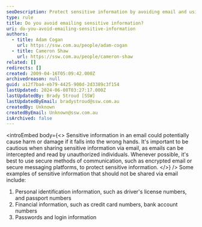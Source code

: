 ```yaml
---
seoDescription: Protect sensitive information by avoiding email and using secure communication methods to prevent unauthorized access and potential harm.
type: rule
title: Do you avoid emailing sensitive information?
uri: do-you-avoid-emailing-sensitive-information
authors:
  - title: Adam Cogan
    url: https://ssw.com.au/people/adam-cogan
  - title: Cameron Shaw
    url: https://ssw.com.au/people/cameron-shaw
related: []
redirects: []
created: 2009-04-16T05:09:42.000Z
archivedreason: null
guid: a12f7ba4-eb79-4425-900d-2d3389c3f154
lastUpdated: 2024-06-08T03:27:17.000Z
lastUpdatedBy: Brady Stroud [SSW]
lastUpdatedByEmail: bradystroud@ssw.com.au
createdBy: Unknown
createdByEmail: Unknown@ssw.com.au
isArchived: false
---
```


<introEmbed
  body={<>
Sensitive information in an email could potentially cause harm or damage if it falls into the wrong hands. It's important to be cautious when sharing sensitive information via email, as emails can be intercepted and read by unauthorized individuals. Whenever possible, it's best to use secure methods of communication, such as encrypted email or secure messaging platforms, to protect sensitive information.
  </>}
/>
Some examples of sensitive information that should not be shared via email include:

1. Personal identification information, such as driver's license numbers, and passport numbers
2. Financial information, such as credit card numbers, bank account numbers
3. Passwords and login information
